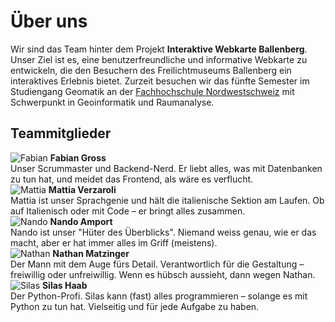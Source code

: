 
# Über uns

Wir sind das Team hinter dem Projekt **Interaktive Webkarte Ballenberg**. Unser Ziel ist es, eine benutzerfreundliche und informative Webkarte zu entwickeln, die den Besuchern des Freilichtmuseums Ballenberg ein interaktives Erlebnis bietet.
Zurzeit besuchen wir das fünfte Semester im Studiengang Geomatik an der <a href="https://www.fhnw.ch/de" target="_blank">Fachhochschule Nordwestschweiz</a> mit Schwerpunkt in Geoinformatik und Raumanalyse.

## Teammitglieder

<div style={{ display: 'flex', alignItems: 'center', marginBottom: '20px' }}>
    <Image
        src="/portraits/fabian.jpg"
        alt="Fabian"
        width={100}
        height={100}
        style={{ borderRadius: '50%', marginRight: '10px' }}
    />
    <strong>Fabian Gross</strong><br />
    Unser Scrummaster und Backend-Nerd. Er liebt alles, was mit Datenbanken zu tun hat, und meidet das Frontend, als wäre es verflucht.
</div>

<div style={{ display: 'flex', alignItems: 'center', marginBottom: '20px' }}>
    <Image
        src="/portraits/mattia.jpg"
        alt="Mattia"
        width={100}
        height={100}
        style={{ borderRadius: '50%', marginRight: '10px' }}
    />
    <strong>Mattia Verzaroli</strong><br />
    Mattia ist unser Sprachgenie und hält die italienische Sektion am Laufen. Ob auf Italienisch oder mit Code – er bringt alles zusammen.
</div>

<div style={{ display: 'flex', alignItems: 'center', marginBottom: '20px' }}>
    <Image
        src="/portraits/nando.jpg"
        alt="Nando"
        width={100}
        height={100}
        style={{ borderRadius: '50%', marginRight: '10px' }}
    />
    <strong>Nando Amport</strong><br />
    Nando ist unser "Hüter des Überblicks". Niemand weiss genau, wie er das macht, aber er hat immer alles im Griff (meistens).
</div>

<div style={{ display: 'flex', alignItems: 'center', marginBottom: '20px' }}>
    <Image
        src="/portraits/nathan.jpg"
        alt="Nathan"
        width={100}
        height={100}
        style={{ borderRadius: '50%', marginRight: '10px' }}
    />
    <strong>Nathan Matzinger</strong><br />
    Der Mann mit dem Auge fürs Detail. Verantwortlich für die Gestaltung – freiwillig oder unfreiwillig. Wenn es hübsch aussieht, dann wegen Nathan.
</div>

<div style={{ display: 'flex', alignItems: 'center', marginBottom: '20px' }}>
    <Image
        src="/portraits/silas.jpg"
        alt="Silas"
        width={100}
        height={100}
        style={{ borderRadius: '50%', marginRight: '10px' }}
    />
    <strong>Silas Haab</strong><br />
    Der Python-Profi. Silas kann (fast) alles programmieren – solange es mit Python zu tun hat. Vielseitig und für jede Aufgabe zu haben.
</div>
